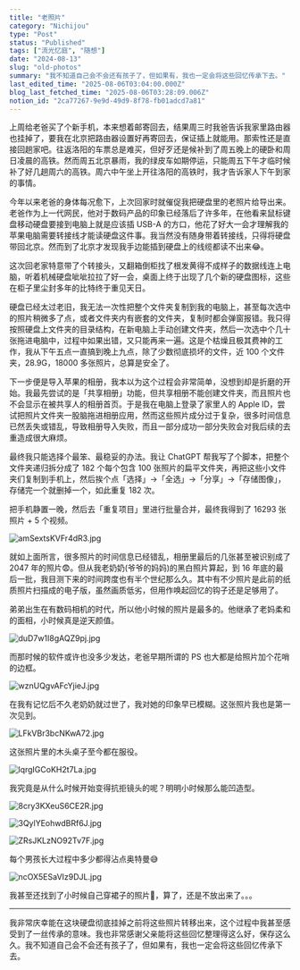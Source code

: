 ```yaml
---
title: "老照片"
category: "Nichijou"
type: "Post"
status: "Published"
tags: ["流光忆庭", "随想"]
date: "2024-08-13"
slug: "old-photos"
summary: "我不知道自己会不会还有孩子了，但如果有，我也一定会将这些回忆传承下去。"
last_edited_time: "2025-08-06T03:04:00.000Z"
blog_last_fetched_time: "2025-08-06T03:28:09.006Z"
notion_id: "2ca77267-9e9d-49d9-8f78-fb01adcd7a81"
---
```



上周给老爸买了个新手机，本来想着邮寄回去，结果周三时我爸告诉我家里路由器也挂掉了，要我在北京把路由器设置好再寄回去，保证插上就能用。那索性还是直接回趟家吧。往返洛阳的车票总是难买，但好歹还是候补到了周五晚上的硬卧和周日凌晨的高铁。然而周五北京暴雨，我的绿皮车如期停运，只能周五下午才临时候补了好几趟周六的高铁。周六中午坐上开往洛阳的高铁时，我才告诉家人下午到家的事情。


今年以来老爸的身体每况愈下，上次回家时就催促我把硬盘里的老照片给导出来。老爸作为上一代网民，他对于数码产品的印象已经落后了许多年，在他看来鼠标键盘移动硬盘要接到电脑上就是应该插 USB-A 的方口，他花了好大一会才理解我的苹果电脑需要转接线才能读硬盘这件事。我当然没有随身带着转接线，只得将硬盘带回北京。然而到了北京才发现我手边能插到硬盘上的线缆都读不出来😂。


这次回老家特意带了个转接头，又翻箱倒柜找了根发黄得不成样子的数据线连上电脑，听着机械硬盘呲呲拉拉了好一会，桌面上终于出现了几个新的硬盘图标，这些在柜子里尘封多年的比特终于重见天日。


硬盘已经太过老旧，我无法一次性把整个文件夹复制到我的电脑上，甚至每次选中的照片稍微多了点，或者文件夹内有嵌套的文件夹，复制时都会弹窗报错。我只得按照硬盘上文件夹的目录结构，在新电脑上手动创建文件夹，然后一次选中个几十张拖进电脑中，过程中如果出错，又只能再来一遍。这是个枯燥且极其费神的工作，我从下午五点一直搞到晚上九点，除了少数彻底损坏的文件，近 100 个文件夹，28.9G，18000 多张照片，总算是安全了。


下一步便是导入苹果的相册，我本以为这个过程会非常简单，没想到却是折磨的开始。我最先尝试的是「共享相册」功能，但共享相册不能创建文件夹，而且照片也不会显示在被共享人的相册首页。于是我在电脑上登录了家里人的 Apple ID，尝试把照片文件夹一股脑拖进相册应用，然而这些照片成分过于复杂，很多时间信息已然丢失或错乱，导致相册导入失败，而且一部分成功一部分失败会对我后续的去重造成很大麻烦。


最终我只能选择个最笨、最稳妥的办法。我让 ChatGPT 帮我写了个脚本，把整个文件夹递归拆分成了 182 个每个包含 100 张照片的扁平文件夹，再把这些小文件夹们复制到手机上，然后挨个点「选择」→「全选」→「分享」→「存储图像」，存储完一个就删掉一个，如此重复 182 次。


把手机静置一晚，然后去「重复项目」里进行批量合并，最终我得到了 16293 张照片 + 5 个视频。


![amSextsKVFr4dR3.jpg](https://cdn.sa.net/2024/08/13/amSextsKVFr4dR3.jpg)


就如上面所言，很多照片的时间信息已经错乱，相册里最后的几张甚至被识别成了 2047 年的照片😨。但从我老奶奶(爷爷的妈妈)的黑白照片算起，到 16 年底的最后一批，我目测下来的时间跨度也有半个世纪那么久。其中有不少照片是此前的纸质照片扫描成的电子版，虽然画质低劣，但用作唤起回忆的钩子还是足够用了。


弟弟出生在有数码相机的时代，所以他小时候的照片是最多的。他继承了老妈柔和的面相，小时候真是逆天颜值。


![duD7w1I8gAQZ9pj.jpg](https://cdn.sa.net/2024/08/13/duD7w1I8gAQZ9pj.jpg)


而那时候的软件或许也没多少发达，老爸早期所谓的 PS 也大都是给照片加个花哨的边框。


![wznUQgvAFcYjieJ.jpg](https://cdn.sa.net/2024/08/13/wznUQgvAFcYjieJ.jpg)


在我有记忆后不久老奶奶就过世了，我对她的印象早已模糊。这张照片我也是第一次见到。


![LFkVBr3bcNKwA72.jpg](https://cdn.sa.net/2024/08/13/LFkVBr3bcNKwA72.jpg)


这张照片里的木头桌子至今都在服役。


![lqrgIGCoKH2t7La.jpg](https://cdn.sa.net/2024/08/13/lqrgIGCoKH2t7La.jpg)


我究竟是从什么时候开始变得抗拒镜头的呢？明明小时候那么能凹造型。


![8cry3KXeuS6CE2R.jpg](https://cdn.sa.net/2024/08/13/8cry3KXeuS6CE2R.jpg)


![3QylYEohwdBRf6J.jpg](https://cdn.sa.net/2024/08/13/3QylYEohwdBRf6J.jpg)


![ZRsJKLzNO92Tv7F.jpg](https://cdn.sa.net/2024/08/13/ZRsJKLzNO92Tv7F.jpg)


每个男孩长大过程中多少都得沾点奥特曼😅


![ncOX5ESaVIz9DJL.jpg](https://cdn.sa.net/2024/08/13/ncOX5ESaVIz9DJL.jpg)


我甚至还找到了小时候自己穿裙子的照片🌚，算了，还是不放出来了。。。


---


我非常庆幸能在这块硬盘彻底挂掉之前将这些照片转移出来，这个过程中我甚至感受到了一丝传承的意味。我也非常感谢父亲能将这些回忆整理得这么好，保存这么久。我不知道自己会不会还有孩子了，但如果有，我也一定会将这些回忆传承下去。

